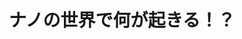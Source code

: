 ﻿---
title: "ナノの世界で何が起きる！？"
category: "理学院"
vol: 47
interviewee: "高柳 邦夫 "
url: ""
tags: ["構造","炭素","ナノ"]
pdf: "47-2.pdf"
career: ""
preface: "炭素だけがナノチューブという構造を持つのだろうか。この疑問に答えるために高柳先生は「金」に注目し研究を進めた。その末に発見されたのが「金ナノチューブ」である。その過程にはどのような困難があったのだろうか。"
---
